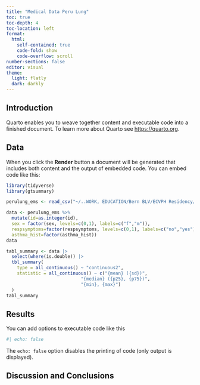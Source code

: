 ```yaml
---
title: "Medical Data Peru Lung"
toc: true
toc-depth: 4
toc-location: left
format: 
  html:
    self-contained: true
    code-fold: show
    code-overflow: scroll
number-sections: false
editor: visual
theme:
  light: flatly
  dark: darkly
---
```


## Introduction

Quarto enables you to weave together content and executable code into a finished document. To learn more about Quarto see <https://quarto.org>.

## Data

When you click the **Render** button a document will be generated that includes both content and the output of embedded code. You can embed code like this:

```r
library(tidyverse)
library(gtsummary)

perulung_ems <- read_csv("~/..WORK, EDUCATION/Bern BLV/ECVPH Residency/PHS_Summer_Course/BSPR-exercises/data/raw/perulung_ems.csv")

data <- perulung_ems %>% 
  mutate(id=as.integer(id), 
  sex = factor(sex, levels=c(0,1), labels=c("f","m")), 
  respsymptoms=factor(respsymptoms, levels=c(0,1), labels=c("no","yes")), 
  asthma_hist=factor(asthma_hist))
data
```

```r
tabl_summary <- data |>   
  select(where(is.double)) |>
  tbl_summary(
    type = all_continuous() ~ "continuous2",
    statistic = all_continuous() ~ c("{mean} ({sd})", 
                            "{median} ({p25}, {p75})", 
                            "{min}, {max}")
  )
tabl_summary
```

## Results

You can add options to executable code like this

```r
#| echo: false

```

The `echo: false` option disables the printing of code (only output is displayed).

## Discussion and Conclusions
